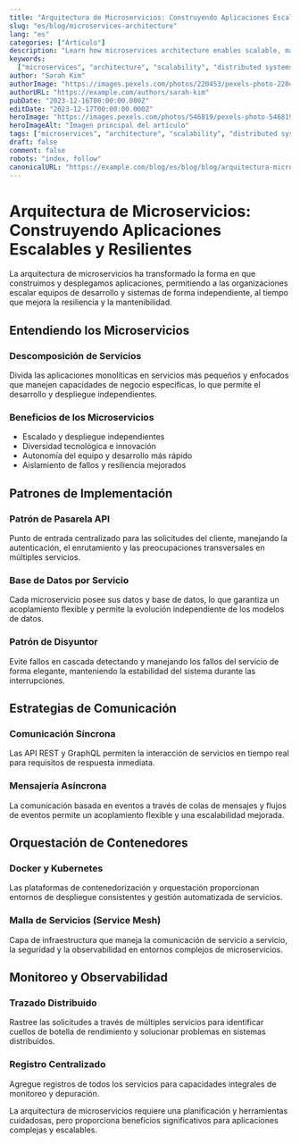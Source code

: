 ```yaml
---
title: "Arquitectura de Microservicios: Construyendo Aplicaciones Escalables y Resilientes"
slug: "es/blog/microservices-architecture"
lang: "es"
categories: ["Artículo"]
description: "Learn how microservices architecture enables scalable, maintainable applications through service decomposition and distributed system design principles."
keywords:
  ["microservices", "architecture", "scalability", "distributed systems"]
author: "Sarah Kim"
authorImage: "https://images.pexels.com/photos/220453/pexels-photo-220453.jpeg?auto=compress&cs=tinysrgb&w=120&h=120&dpr=1"
authorURL: "https://example.com/authors/sarah-kim"
pubDate: "2023-12-16T00:00:00.000Z"
editDate: "2023-12-17T00:00:00.000Z"
heroImage: "https://images.pexels.com/photos/546819/pexels-photo-546819.jpeg?auto=compress&cs=tinysrgb&w=1260&h=750&dpr=1"
heroImageAlt: "Imagen principal del artículo"
tags: ["microservices", "architecture", "scalability", "distributed systems"]
draft: false
comment: false
robots: "index, follow"
canonicalURL: "https://example.com/blog/es/blog/blog/arquitectura-microservicios"
---
```


# Arquitectura de Microservicios: Construyendo Aplicaciones Escalables y Resilientes

La arquitectura de microservicios ha transformado la forma en que construimos y desplegamos aplicaciones, permitiendo a las organizaciones escalar equipos de desarrollo y sistemas de forma independiente, al tiempo que mejora la resiliencia y la mantenibilidad.

## Entendiendo los Microservicios

### Descomposición de Servicios

Divida las aplicaciones monolíticas en servicios más pequeños y enfocados que manejen capacidades de negocio específicas, lo que permite el desarrollo y despliegue independientes.

### Beneficios de los Microservicios

- Escalado y despliegue independientes
- Diversidad tecnológica e innovación
- Autonomía del equipo y desarrollo más rápido
- Aislamiento de fallos y resiliencia mejorados

## Patrones de Implementación

### Patrón de Pasarela API

Punto de entrada centralizado para las solicitudes del cliente, manejando la autenticación, el enrutamiento y las preocupaciones transversales en múltiples servicios.

### Base de Datos por Servicio

Cada microservicio posee sus datos y base de datos, lo que garantiza un acoplamiento flexible y permite la evolución independiente de los modelos de datos.

### Patrón de Disyuntor

Evite fallos en cascada detectando y manejando los fallos del servicio de forma elegante, manteniendo la estabilidad del sistema durante las interrupciones.

## Estrategias de Comunicación

### Comunicación Síncrona

Las API REST y GraphQL permiten la interacción de servicios en tiempo real para requisitos de respuesta inmediata.

### Mensajería Asíncrona

La comunicación basada en eventos a través de colas de mensajes y flujos de eventos permite un acoplamiento flexible y una escalabilidad mejorada.

## Orquestación de Contenedores

### Docker y Kubernetes

Las plataformas de contenedorización y orquestación proporcionan entornos de despliegue consistentes y gestión automatizada de servicios.

### Malla de Servicios (Service Mesh)

Capa de infraestructura que maneja la comunicación de servicio a servicio, la seguridad y la observabilidad en entornos complejos de microservicios.

## Monitoreo y Observabilidad

### Trazado Distribuido

Rastree las solicitudes a través de múltiples servicios para identificar cuellos de botella de rendimiento y solucionar problemas en sistemas distribuidos.

### Registro Centralizado

Agregue registros de todos los servicios para capacidades integrales de monitoreo y depuración.

La arquitectura de microservicios requiere una planificación y herramientas cuidadosas, pero proporciona beneficios significativos para aplicaciones complejas y escalables.
